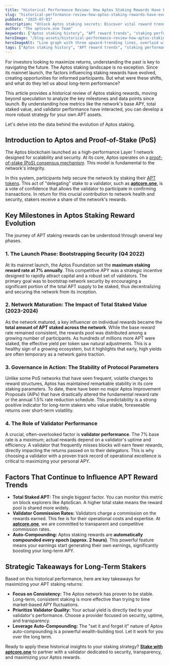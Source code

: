 ```yaml
---
title: "Historical Performance Review: How Aptos Staking Rewards Have Evolved Since Mainnet Launch"
slug: "historical-performance-review-how-aptos-staking-rewards-have-evolved-since-mainnet-launch"
pubDate: "2025-07-03"
description: "Unlock Aptos staking secrets: Discover vital reward trends and performance shifts since launch. Delve into essential data—don't miss your APT advantage!"
author: "The aptcore.one Team"
keywords: ["Aptos staking history", "APT reward trends", "staking performance data", "long-term APT staking"]
heroImage: "/blog-assets/historical-performance-review-how-aptos-staking-rewards-have-evolved-since-mainnet-launch.jpg"
heroImageAlt: "Line graph with three upward-trending lines, overlaid with stacks of coins and small calendar icons, illustrating financial growth and planning."
tags: ["Aptos staking history", "APT reward trends", "staking performance data", "long-term APT staking"]
---
```


For investors looking to maximize returns, understanding the past is key to navigating the future. The Aptos staking landscape is no exception. Since its mainnet launch, the factors influencing staking rewards have evolved, creating opportunities for informed participants. But what were these shifts, and what do they tell us about long-term performance?

This article provides a historical review of Aptos staking rewards, moving beyond speculation to analyze the key milestones and data points since launch. By understanding how metrics like the network's base APY, total staked value, and validator performance have interacted, you can develop a more robust strategy for your own APT assets.

Let's delve into the data behind the evolution of Aptos staking.

## Introduction to Aptos and Proof-of-Stake (PoS)

The Aptos blockchain launched as a high-performance Layer 1 network designed for scalability and security. At its core, Aptos operates on a [proof-of-stake (PoS) consensus mechanism](https://aptos.dev/en/network/glossary). This model is fundamental to the network's integrity.

In this system, participants help secure the network by staking their [APT tokens](https://aptoslabs.com/). This act of "delegating" stake to a validator, such as **[aptcore.one](/)**, is a vote of confidence that allows the validator to participate in confirming transactions. In return for this crucial contribution to network health and security, stakers receive a share of the network's rewards.

## Key Milestones in Aptos Staking Reward Evolution

The journey of APT staking rewards can be understood through several key phases.

### 1. The Launch Phase: Bootstrapping Security (Q4 2022)

At its mainnet launch, the Aptos Foundation set the **maximum staking reward rate at 7% annually**. This competitive APY was a strategic incentive designed to rapidly attract capital and a robust set of validators. The primary goal was to bootstrap network security by encouraging a significant portion of the total APT supply to be staked, thus decentralizing and securing the network from its inception.

### 2. Network Maturation: The Impact of Total Staked Value (2023-2024)

As the network matured, a key influencer on individual rewards became the **total amount of APT staked across the network**. While the base reward rate remained consistent, the rewards pool was distributed among a growing number of participants. As hundreds of millions more APT were staked, the effective yield per token saw natural adjustments. This is a healthy sign of a growing ecosystem, but it highlights that early, high yields are often temporary as a network gains traction.

### 3. Governance in Action: The Stability of Protocol Parameters

Unlike some PoS networks that have seen frequent, volatile changes to reward structures, Aptos has maintained remarkable stability in its core staking parameters. To date, there have been no major Aptos Improvement Proposals (AIPs) that have drastically altered the fundamental reward rate or the annual 1.5% rate reduction schedule. This predictability is a strong positive indicator for long-term stakers who value stable, foreseeable returns over short-term volatility.

### 4. The Role of Validator Performance

A crucial, often-overlooked factor is **validator performance**. The 7% base rate is a *maximum*; actual rewards depend on a validator's uptime and efficiency. A validator that frequently misses blocks will earn fewer rewards, directly impacting the returns passed on to their delegators. This is why choosing a validator with a proven track record of operational excellence is critical to maximizing your personal APY.

## Factors That Continue to Influence APT Reward Trends

*   **Total Staked APT:** The single biggest factor. You can monitor this metric on block explorers like AptoScan. A higher total stake means the reward pool is shared more widely.
*   **Validator Commission Rates:** Validators charge a commission on the rewards earned. This fee is for their operational costs and expertise. At **[aptcore.one](/why-choose-us)**, we are committed to transparent and competitive commission rates.
*   **Auto-Compounding:** Aptos staking rewards are **automatically compounded every epoch (approx. 2 hours)**. This powerful feature means your earnings start generating their own earnings, significantly boosting your long-term APY.

## Strategic Takeaways for Long-Term Stakers

Based on this historical performance, here are key takeaways for maximizing your APT staking returns:

*   **Focus on Consistency:** The Aptos network has proven to be stable. Long-term, consistent staking is more effective than trying to time market-based APY fluctuations.
*   **Prioritize Validator Quality:** Your actual yield is directly tied to your validator's performance. Choose a provider focused on security, uptime, and transparency.
*   **Leverage Auto-Compounding:** The "set it and forget it" nature of Aptos auto-compounding is a powerful wealth-building tool. Let it work for you over the long term.

Ready to apply these historical insights to your staking strategy? **[Stake with aptcore.one](/)** to partner with a validator dedicated to security, transparency, and maximizing your Aptos rewards.
